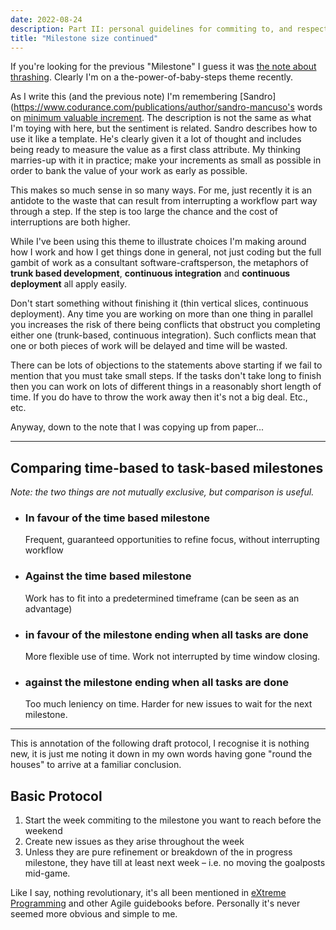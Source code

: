 ```yaml
---
date: 2022-08-24
description: Part II: personal guidelines for commiting to, and respecting, milestones
title: "Milestone size continued"
---
```


If you're looking for the previous "Milestone" I guess it was [the note about thrashing](https://www.laurencelord.co.uk/notes/milestones-guidelines). Clearly I'm on a the-power-of-baby-steps theme recently.

As I write this (and the previous note) I'm remembering [Sandro](https://www.codurance.com/publications/author/sandro-mancuso's words on [minimum valuable increment](https://www.codurance.com/publications/2020/01/27/minimum-valuable-increment). The description is not the same as what I'm toying with here, but the sentiment is related. Sandro describes how to use it like a template. He's clearly given it a lot of thought and includes being ready to measure the value as a first class attribute. My thinking marries-up with it in practice; make your increments as small as possible in order to bank the value of your work as early as possible.

This makes so much sense in so many ways. For me, just recently it is an antidote to the waste that can result from interrupting a workflow part way through a step. If the step is too large the chance and the cost of interruptions are both higher.

While I've been using this theme to illustrate choices I'm making around how I work and how I get things done in general, not just coding but the full gambit of work as a consultant software-craftsperson, the metaphors of **trunk based development**, **continuous integration** and **continuous deployment** all apply easily.

Don't start something without finishing it (thin vertical slices, continuous deployment). Any time you are working on more than one thing in parallel you increases the risk of there being conflicts that obstruct you completing either one (trunk-based, continuous integration). Such conflicts mean that one or both pieces of work will be delayed and time will be wasted.

There can be lots of objections to the statements above starting if we fail to mention that you must take small steps. If the tasks don't take long to finish then you can work on lots of different things in a reasonably short length of time. If you do have to throw the work away then it's not a big deal. Etc., etc.

Anyway, down to the note that I was copying up from paper...

---

## Comparing time-based to task-based milestones

_Note: the two things are not mutually exclusive, but comparison is useful._

- ### In favour of the time based milestone

  Frequent, guaranteed opportunities to refine focus, without interrupting workflow

- ### Against the time based milestone

  Work has to fit into a predetermined timeframe (can be seen as an advantage)

- ### in favour of the milestone ending when all tasks are done

  More flexible use of time. Work not interrupted by time window closing.

- ### against the milestone ending when all tasks are done
  Too much leniency on time. Harder for new issues to wait for the next milestone.

---

This is annotation of the following draft protocol, I recognise it is nothing new, it is just me noting it down in my own words having gone "round the houses" to arrive at a familiar conclusion.

## Basic Protocol

1. Start the week commiting to the milestone you want to reach before the weekend
2. Create new issues as they arise throughout the week
3. Unless they are pure refinement or breakdown of the in progress milestone, they have till at least next week – i.e. no moving the goalposts mid-game.

Like I say, nothing revolutionary, it's all been mentioned in [eXtreme Programming](https://en.wikipedia.org/wiki/Extreme_programming) and other Agile guidebooks before. Personally it's never seemed more obvious and simple to me.
